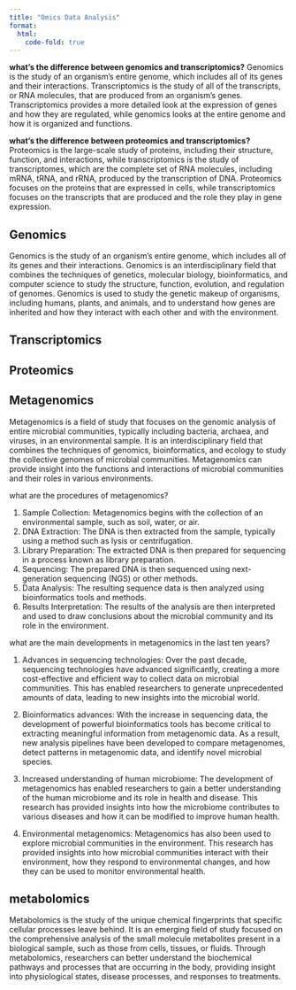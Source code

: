 ```yaml
---
title: "Omics Data Analysis"
format:
  html:
    code-fold: true
---
```


**what's the difference between genomics and transcriptomics?** Genomics is the study of an organism's entire genome, which includes all of its genes and their interactions. Transcriptomics is the study of all of the transcripts, or RNA molecules, that are produced from an organism's genes. Transcriptomics provides a more detailed look at the expression of genes and how they are regulated, while genomics looks at the entire genome and how it is organized and functions.

**what's the difference between proteomics and transcriptomics?** Proteomics is the large-scale study of proteins, including their structure, function, and interactions, while transcriptomics is the study of transcriptomes, which are the complete set of RNA molecules, including mRNA, tRNA, and rRNA, produced by the transcription of DNA. Proteomics focuses on the proteins that are expressed in cells, while transcriptomics focuses on the transcripts that are produced and the role they play in gene expression.

## Genomics

Genomics is the study of an organism's entire genome, which includes all of its genes and their interactions. Genomics is an interdisciplinary field that combines the techniques of genetics, molecular biology, bioinformatics, and computer science to study the structure, function, evolution, and regulation of genomes. Genomics is used to study the genetic makeup of organisms, including humans, plants, and animals, and to understand how genes are inherited and how they interact with each other and with the environment.

## Transcriptomics

## Proteomics

## Metagenomics

Metagenomics is a field of study that focuses on the genomic analysis of entire microbial communities, typically including bacteria, archaea, and viruses, in an environmental sample. It is an interdisciplinary field that combines the techniques of genomics, bioinformatics, and ecology to study the collective genomes of microbial communities. Metagenomics can provide insight into the functions and interactions of microbial communities and their roles in various environments.

what are the procedures of metagenomics?

1. Sample Collection: Metagenomics begins with the collection of an environmental sample, such as soil, water, or air.
2. DNA Extraction: The DNA is then extracted from the sample, typically using a method such as lysis or centrifugation.
3. Library Preparation: The extracted DNA is then prepared for sequencing in a process known as library preparation.
4. Sequencing: The prepared DNA is then sequenced using next-generation sequencing (NGS) or other methods.
5. Data Analysis: The resulting sequence data is then analyzed using bioinformatics tools and methods.
6. Results Interpretation: The results of the analysis are then interpreted and used to draw conclusions about the microbial community and its role in the environment.

what are the main developments in metagenomics in the last ten years?

1. Advances in sequencing technologies: Over the past decade, sequencing technologies have advanced significantly, creating a more cost-effective and efficient way to collect data on microbial communities. This has enabled researchers to generate unprecedented amounts of data, leading to new insights into the microbial world.

2. Bioinformatics advances: With the increase in sequencing data, the development of powerful bioinformatics tools has become critical to extracting meaningful information from metagenomic data. As a result, new analysis pipelines have been developed to compare metagenomes, detect patterns in metagenomic data, and identify novel microbial species.

3. Increased understanding of human microbiome: The development of metagenomics has enabled researchers to gain a better understanding of the human microbiome and its role in health and disease. This research has provided insights into how the microbiome contributes to various diseases and how it can be modified to improve human health.

4. Environmental metagenomics: Metagenomics has also been used to explore microbial communities in the environment. This research has provided insights into how microbial communities interact with their environment, how they respond to environmental changes, and how they can be used to monitor environmental health.


## metabolomics

Metabolomics is the study of the unique chemical fingerprints that specific cellular processes leave behind. It is an emerging field of study focused on the comprehensive analysis of the small molecule metabolites present in a biological sample, such as those from cells, tissues, or fluids. Through metabolomics, researchers can better understand the biochemical pathways and processes that are occurring in the body, providing insight into physiological states, disease processes, and responses to treatments.
